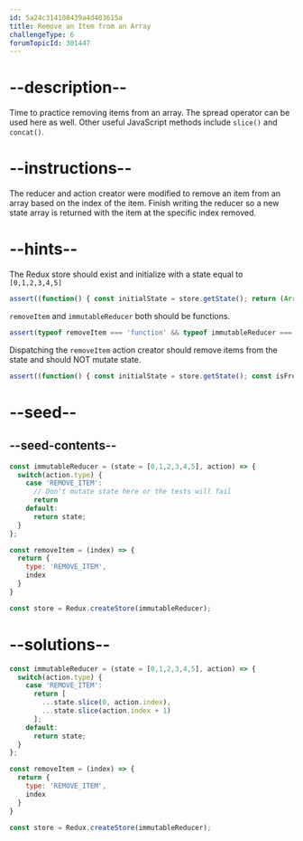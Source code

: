 ```yaml
---
id: 5a24c314108439a4d403615a
title: Remove an Item from an Array
challengeType: 6
forumTopicId: 301447
---
```


# --description--

Time to practice removing items from an array. The spread operator can be used here as well. Other useful JavaScript methods include `slice()` and `concat()`.

# --instructions--

The reducer and action creator were modified to remove an item from an array based on the index of the item. Finish writing the reducer so a new state array is returned with the item at the specific index removed.

# --hints--

The Redux store should exist and initialize with a state equal to `[0,1,2,3,4,5]`

```js
assert((function() { const initialState = store.getState(); return (Array.isArray(initialState) === true && DeepEqual(initialState, [0, 1, 2, 3, 4, 5])); })());
```

`removeItem` and `immutableReducer` both should be functions.

```js
assert(typeof removeItem === 'function' && typeof immutableReducer === 'function');
```

Dispatching the `removeItem` action creator should remove items from the state and should NOT mutate state.

```js
assert((function() { const initialState = store.getState(); const isFrozen = DeepFreeze(initialState); store.dispatch(removeItem(3)); const state_1 = store.getState(); store.dispatch(removeItem(2)); const state_2 = store.getState(); store.dispatch(removeItem(0)); store.dispatch(removeItem(0)); store.dispatch(removeItem(0)); const state_3 = store.getState(); return isFrozen && DeepEqual(state_1, [0, 1, 2, 4, 5]) && DeepEqual(state_2, [0, 1, 4, 5]) && DeepEqual(state_3, [5]); })());
```

# --seed--

## --seed-contents--

```js
const immutableReducer = (state = [0,1,2,3,4,5], action) => {
  switch(action.type) {
    case 'REMOVE_ITEM':
      // Don't mutate state here or the tests will fail
      return
    default:
      return state;
  }
};

const removeItem = (index) => {
  return {
    type: 'REMOVE_ITEM',
    index
  }
}

const store = Redux.createStore(immutableReducer);
```

# --solutions--

```js
const immutableReducer = (state = [0,1,2,3,4,5], action) => {
  switch(action.type) {
    case 'REMOVE_ITEM':
      return [
        ...state.slice(0, action.index),
        ...state.slice(action.index + 1)
      ];
    default:
      return state;
  }
};

const removeItem = (index) => {
  return {
    type: 'REMOVE_ITEM',
    index
  }
}

const store = Redux.createStore(immutableReducer);
```
